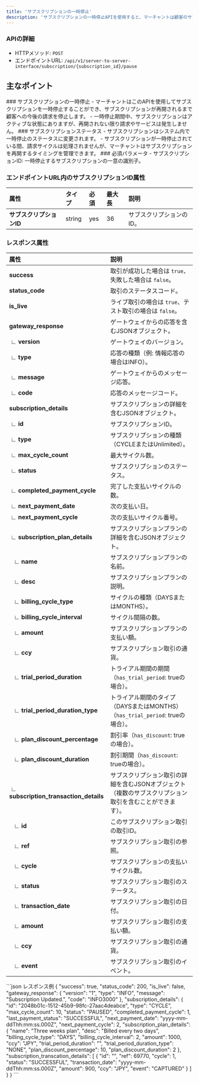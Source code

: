 ```yaml
---
title: 'サブスクリプションの一時停止'
description: 'サブスクリプションの一時停止APIを使用すると、マーチャントは顧客のサブスクリプションを一時的に停止し、サブスクリプションが再開されるまで今後の請求サイクルを停止できます。'
---
```


### APIの詳細
- HTTPメソッド: `POST`
- エンドポイントURL: `/api/v1/server-to-server-interface/subscription/{subscription_id}/pause`

## 主なポイント
<Info>
### サブスクリプションの一時停止
- マーチャントはこのAPIを使用してサブスクリプションを一時停止することができ、サブスクリプションが再開されるまで顧客への今後の請求を停止します。
- 一時停止期間中、サブスクリプションはアクティブな状態にありますが、再開されない限り請求やサービスは発生しません。
### サブスクリプションステータス
- サブスクリプションはシステム内で一時停止のステータスに変更されます。
- サブスクリプションが一時停止されている間、請求サイクルは処理されませんが、マーチャントはサブスクリプションを再開するタイミングを管理できます。
### 必須パラメータ
- サブスクリプションID: 一時停止するサブスクリプションの一意の識別子。
</Info>

### エンドポイントURL内のサブスクリプションID属性

| **属性**         | **タイプ**       | **必須**      | **最大長**    | **説明**                                                                 |
|:-----------------|:-----------------|:--------------|:---------------|:--------------------------------------------------------------------------------|
| **サブスクリプションID**    | string    | yes           | 36             | サブスクリプションのID。                    |

### レスポンス属性

| **属性**       | **説明**                                                                 |
|:---------------------|:--------------------------------------------------------------------------------|
| **success**                       | 取引が成功した場合は `true`、失敗した場合は `false`。                                                                 |
| **status_code**                   | 取引のステータスコード。                                                                                            |
| **is_live**                       | ライブ取引の場合は `true`、テスト取引の場合は `false`。                                                               |
| **gateway_response**              | ゲートウェイからの応答を含むJSONオブジェクト。                                                                        |
|  ∟ **version**                    | ゲートウェイのバージョン。                                                                                             |
|  ∟ **type**                       | 応答の種類（例: 情報応答の場合はINFO）。                                                                            |
|  ∟ **message**                    | ゲートウェイからのメッセージ応答。                                                                                     |
|  ∟ **code**                       | 応答のメッセージコード。                                                                                              |
| **subscription_details**          | サブスクリプションの詳細を含むJSONオブジェクト。                                                                                 |
|  ∟ **id**                         | サブスクリプションID。                                                                                                           |
|  ∟ **type**                       | サブスクリプションの種類（CYCLEまたはUnlimited）。                                                                                 |
|  ∟ **max_cycle_count**            | 最大サイクル数。                                                                                                  |
|  ∟ **status**                     | サブスクリプションのステータス。                                                                                                |
|  ∟ **completed_payment_cycle**    | 完了した支払いサイクルの数。                                                                                        |
|  ∟ **next_payment_date**          | 次の支払い日。                                                                                     |
|  ∟ **next_payment_cycle**         | 次の支払いサイクル番号。                                                                                                 |
|  ∟ **subscription_plan_details**  | サブスクリプションプランの詳細を含むJSONオブジェクト。                                                                            |
|    ∟ **name**                     | サブスクリプションプランの名前。                                                                                             |
|    ∟ **desc**                     | サブスクリプションプランの説明。                                                                                      |
|    ∟ **billing_cycle_type**       | サイクルの種類（DAYSまたはMONTHS）。                                                                                                |
|    ∟ **billing_cycle_interval**   | サイクル間隔の数。                                                                                                 |
|    ∟ **amount**                   | サブスクリプションプランの支払い額。                                                                                   |
|    ∟ **ccy**                      | サブスクリプション取引の通貨。                                                                                  |
|    ∟ **trial_period_duration**    | トライアル期間の期間（`has_trial_period`: trueの場合）。                                                                        |
|    ∟ **trial_period_duration_type** | トライアル期間のタイプ（DAYSまたはMONTHS）（`has_trial_period`: trueの場合）。                                                           |
|    ∟ **plan_discount_percentage** | 割引率（`has_discount`: trueの場合）。                                                                          |
|    ∟ **plan_discount_duration**   | 割引期間（`has_discount`: trueの場合）。                                                                            |
|  ∟ **subscription_transaction_details** | サブスクリプション取引の詳細を含むJSONオブジェクト（複数のサブスクリプション取引を含むことができます）。              |
|    ∟ **id**                       | このサブスクリプション取引の取引ID。                                                                           |
|    ∟ **ref**                      | サブスクリプション取引の参照。                                                                                 |
|    ∟ **cycle**                    | サブスクリプションの支払いサイクル数。                                                                              |
|    ∟ **status**                   | サブスクリプション取引のステータス。                                                                                    |
|    ∟ **transaction_date**         | サブスクリプション取引の日付。                                                                                      |
|    ∟ **amount**                   | サブスクリプション取引の支払い額。                                                                            |
|    ∟ **ccy**                      | サブスクリプション取引の通貨。                                                                                  |
|    ∟ **event**                    | サブスクリプション取引のイベント。                                                                                           |



<ResponseExample>
```json レスポンス例
{
    "success": true,
    "status_code": 200,
    "is_live": false,
    "gateway_response": {
        "version": "1",
        "type": "INFO",
        "message": "Subscription Updated.",
        "code": "INFO3000"
    },
    "subscription_details": {
        "id": "2048b01c-1512-45b9-98fc-27aac4deabce",
        "type": "CYCLE",
        "max_cycle_count": 10,
        "status": "PAUSED",
        "completed_payment_cycle": 1,
        "last_payment_status": "SUCCESSFUL",
        "next_payment_date": "yyyy-mm-ddThh:mm:ss.000Z",
        "next_payment_cycle": 2,
        "subscription_plan_details": {
            "name": "Three weeks plan",
            "desc": "Billed every two days",
            "billing_cycle_type": "DAYS",
            "billing_cycle_interval": 2,
            "amount": 1000,
            "ccy": "JPY",
            "trial_period_duration": "",
            "trial_period_duration_type": "NONE",
            "plan_discount_percentage": 10,
            "plan_discount_duration": 2
        },
        "subscription_transcation_details": [
            {
                "id": "<subscription_transcation_id>",
                "ref": 69770,
                "cycle": 1,
                "status": "SUCCESSFUL",
                "transaction_date": "yyyy-mm-ddThh:mm:ss.000Z",
                "amount": 900,
                "ccy": "JPY",
                "event": "CAPTURED"
            }
        ]
    }
}
```
</ResponseExample>